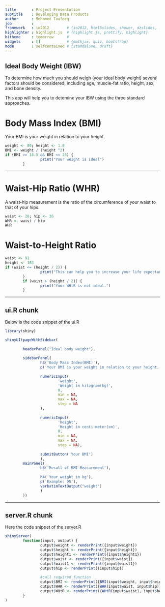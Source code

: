 ```yaml
---
title       : Project Presentation
subtitle    : Developing Data Products
author      : Mohamed Taufeeq
job         : 
framework   : io2012        # {io2012, html5slides, shower, dzslides, ...}
highlighter : highlight.js  # {highlight.js, prettify, highlight}
hitheme     : tomorrow      # 
widgets     : []            # {mathjax, quiz, bootstrap}
mode        : selfcontained # {standalone, draft}
---
```

## Ideal Body Weight (IBW)

To determine how much you should weigh (your ideal body weight) several factors should be considered, including age, muscle-fat ratio, height, sex, and bone density. 

This app will help you to detemine your IBW using the three standard approaches.


Body Mass Index (BMI) 
=====================
Your BMI is your weight in relation to your height. 
```r
weight <- 80; height <- 1.8
BMI <- weight / (height ^2)
if (BMI >= 18.5 && BMI <= 25) {
                print("Your weight is ideal")
        }   
```

---

Waist-Hip Ratio (WHR) 
=====================
A waist-hip measurement is the ratio of the circumference of your waist to that of your hips.
```r
waist <- 28; hip <- 36
WHR <- waist / hip
WHR
```

Waist-to-Height Ratio
=====================
```r
waist <- 91
height <- 183
if (waist <= (height / 2)) {
                print("This can help you to increase your life expectancy.")
        }
        if (waist > (height / 2)) {
                print("Your WHtR is not ideal.")
        }
```

---

## ui.R chunk
Below is the code snippet of the ui.R
```r
library(shiny)

shinyUI(pageWithSidebar(
        
        headerPanel("Ideal body weight"),
        
        sidebarPanel(                
                h3('Body Mass Index(BMI)'),
                p('Your BMI is your weight in relation to your height.'),
                
                numericInput(
                        'weight',
                        'Weight in kilogram(kg)',
                        0,
                        min = NA,
                        max = NA,
                        step = NA
                ),
                
                numericInput(
                        'height',
                        'Height in centi-meter(cm)',
                        0,
                        min = NA,
                        max = NA,
                        step = NA),
                
                submitButton('Your BMI')
                ),
        mainPanel(
                h3('Result of BMI Measurement'),
                
                h4('Your weight in kg'),
                p('Example: 95'),
                verbatimTextOutput("weight")
                )
        ))
```

---

## server.R chunk

Here the code snippet of the server.R
```r
shinyServer(
        function(input, output) {
                output$weight <- renderPrint({input$weight})
                output$height <- renderPrint({input$height})
                output$height1 <- renderPrint({input$height1})
                output$waist <- renderPrint({input$waist})
                output$waist1 <- renderPrint({input$waist1})
                output$hip <- renderPrint({input$hip})
                
                #call required function
                output$BMI <- renderPrint({BMI(input$weight, input$height)})   
                output$WHR <- renderPrint({WHR(input$waist, input$hip)})
                output$WHtR <- renderPrint({WHtR(input$waist1, input$height1)})
        }       
)
```